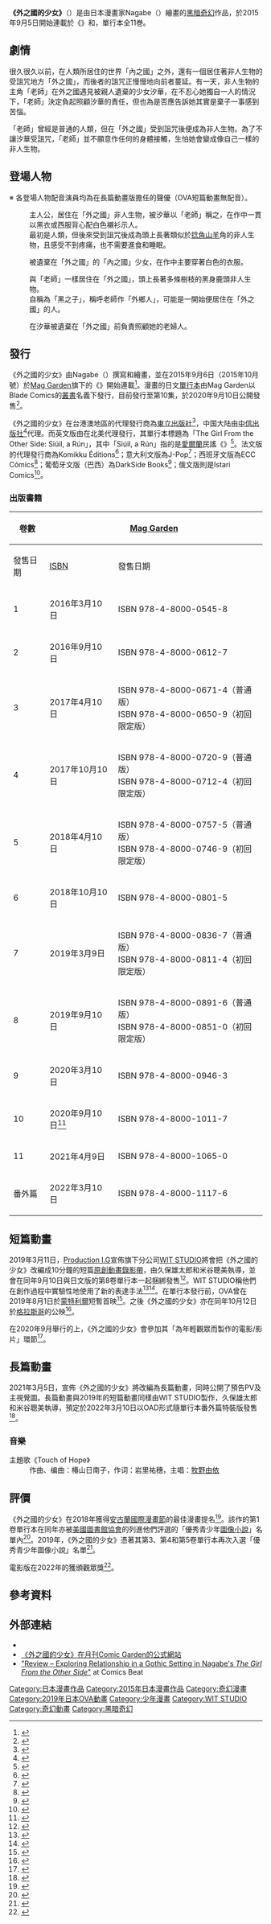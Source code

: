 {{Infobox animanga/Headerofja
| title = 外之國的少女
| image = The Girl From the Other Side, Siuil, a Run volume 1 cover.jpg
| size = 250px
| japanese = とつくにの少女
| romaji = Totsukuni no Shōjo
| kana = とつくにのしょうじょ
| english = The Girl from the Other Side: Siúil, a Rún
| genre = [[黑暗奇幻|黑暗奇幻]]<ref>{{cite web |script-title=ja:「とつくにの少女」最新刊、初回限定版でシーヴァ＆せんせいの一編を映像化 |url=https://natalie.mu/comic/news/347038 |website=[[Natalie_(網站)|Natalie]] |accessdate=2020-06-11 |language=ja |date=2019-09-10 |archive-date=2020-06-11 |archive-url=https://web.archive.org/web/20200611024709/https://natalie.mu/comic/news/347038 |dead-url=no }}</ref>、[[神秘小說|神秘]]<ref>{{cite web |title=Series: ''The Girl From the Other Side: Siúil, a Rún'' |url=https://sevenseasentertainment.com/series/the-girl-from-the-other-side-siuil-a-run/ |website=Seven Seas Entertainment |accessdate=2020-04-28 |archive-date=2019-07-09 |archive-url=https://web.archive.org/web/20190709172304/https://sevenseasentertainment.com/series/the-girl-from-the-other-side-siuil-a-run/ |dead-url=no |language=en}}</ref>
}}
{{Infobox animanga/Manga
| 標題 = 
| 作者 = Nagabe（{{lang|ja|ながべ}}）
| 作畫 = 
| 出版社 = {{flagicon|JPN}} [[Mag_Garden|Mag Garden]]<br/>{{flagicon|HKG}}{{flagicon|TWN}} [[東立出版社|東立出版社]]<br/>{{flagicon|PRC}} [[中信出版社|中信出版社]]
| 其他出版社 = 
| 連載雜誌 = {{link-en|月刊Comic Garden|Monthly Comic Garden}}
| label = {{flagicon|JPN}} Blade Comics<br/>{{flagicon|HKG}}{{flagicon|TWN}} 少年系列<br/>{{flagicon|PRC}} 墨狸
| 網路 = {{link-ja|MAGCOMI|MAGCOMI}}
| 開始 = 2015年10月號
| 結束 = 2021年4月號
| 開始日 = 2015年9月6日
| 結束日 = 2021年3月5日
| 冊數 = 全11巻<br/>{{flagicon|HKG}}{{flagicon|TWN}} 7卷{{small|（2022年4月）}}
| 話數 = 全53話
| 其他 = 
}}
{{Infobox animanga/OVA
| ONA = 
| 標題 = 外之國的少女（短篇動畫）
| 原案 = 
| 原作 = Nagabe
| 總導演 = 
| 導演 = 久保雄太郎、米谷聰美
| 系列構成 = 
| 劇本 = 久保雄太郎、米谷聰美
| 人物原案 = 
| 人物設定 = 
| 機械設定 = 
| 音樂 = {{link-ja|Schroeder-Headz|Schroeder-Headz}}
| 音樂製作 = [[Flying_DOG|Flying DOG]]
| 動畫製作 = [[WIT_STUDIO|WIT STUDIO]]
| 製作 = [[Production_I.G|Production I.G]]
| 書籍 = 
| 出版商 = 
| 代理發行 = 
| 其他代理發行 = 
| 網路 = 
| 發售日 = 2019年9月10日
| 開始 = 
| 結束 = 
| 話數 = 全1話
| 其他 = 片長為10分鐘
}}
{{Infobox animanga/OVA
| 標題 = 外之國的少女（長篇動畫）
| 原案 = 
| 原作 = Nagabe
| 總導演 = 
| 導演 = 久保雄太郎、米谷聰美
| 系列構成 = 
| 劇本 = 久保雄太郎、米谷聰美
| 人物原案 = 
| 人物設定 = 久保雄太郎、米谷聰美
| 機械設定 = 
| 音樂 = Schroeder-Headz
| 音樂製作 = Flying DOG
| 動畫製作 = WIT STUDIO
| 製作 = 外之國的少女製作委員會
| 代理發行 = 
| 網絡 = 
| 發售日 = 2022年3月10日
| 开始 = 
| 話數 = 全1話
| 其他 = 片長約70分鐘
}}
{{Infobox animanga/Cast
| 角色 = 老师<br/>汐华
| 聲優 = [[福山潤|福山潤]]<br/>[[高橋李依|高橋李依]]
}}
{{Infobox animanga/Footerofja}}

'''《外之國的少女》'''（{{lang-ja|とつくにの少女}}）是由日本漫畫家Nagabe（{{lang|ja|ながべ}}）繪畫的[[黑暗奇幻|黑暗奇幻]]作品，於2015年9月5日開始連載於《{{link-en|月刊Comic Garden|Monthly Comic Garden}}》和{{link-ja|MAGCOMI|MAGCOMI}}，單行本全11巻。

== 劇情 ==
很久很久以前，在人類所居住的世界「內之國」之外，還有一個居住著非人生物的受詛咒地方「外之國」，而後者的詛咒正慢慢地向前者蔓延。有一天，非人生物的主角「老師」在外之國遇見被親人遺棄的少女汐華，在不忍心她獨自一人的情況下，「老師」決定負起照顧汐華的責任，但也為是否應告訴她其實是棄子一事感到苦惱。

「老師」曾經是普通的人類，但在「外之國」受到詛咒後便成為非人生物。為了不讓汐華受詛咒，「老師」並不願意作任何的身體接觸，生怕她會變成像自己一樣的非人生物。

== 登場人物 ==
※ 各登場人物配音演員均為在長篇動畫版擔任的聲優（OVA短篇動畫無配音）。

; {{nihongo|老師|先生|聲：[[福山潤|福山潤]]}}
: 主人公，居住在「外之國」非人生物，被汐華以「老師」稱之，在作中一貫以黑衣或西服背心配白色襯衫示人。
: 最初是人類，但後來受到詛咒後成為頭上長著類似於[[捻角山羊|捻角山羊]]角的非人生物，且感受不到疼痛，也不需要進食和睡眠。

; {{nihongo|汐華|シーヴァ|聲：[[高橋李依|高橋李依]]}}
: 被遺棄在「外之國」的「內之國」少女，在作中主要穿著白色的衣服。

; {{nihongo|外之者|外の者}}
: 與「老師」一樣居住在「外之國」，頭上長著多條樹枝的黑身鹿頭非人生物。
: 自稱為「黑之子」，稱呼老師作「外鄉人」，可能是一開始便居住在「外之國」的人。

; {{nihongo|阿姨|おばさん}}
: 在汐華被遺棄在「外之國」前負責照顧她的老婦人。

== 發行 ==
《外之國的少女》由Nagabe（{{lang|ja|ながべ}}）撰寫和繪畫，並在2015年9月6日（2015年10月號）於[[Mag_Garden|Mag Garden]]旗下的《{{link-en|月刊Comic Garden|Monthly Comic Garden}}》開始連載<ref>{{cite web |script-title=ja:ながべが綴る人外×少女のお伽話、ガーデンで開幕！「魔法使いの嫁」付録も |url=https://natalie.mu/comic/news/159243 |website=[[Natalie_(網站)|Comic Natalie]] |accessdate=2020-04-28 |language=ja |date=2015-09-06 |archive-date=2020-09-13 |archive-url=https://web.archive.org/web/20200913041157/https://natalie.mu/comic/news/159243 |dead-url=no }}</ref>。漫畫的日文[[單行本|單行本]]由Mag Garden以Blade Comics的[[叢書|叢書]]名義下發行，目前發行至第10集，於2020年9月10日公開發售<ref>{{cite web |script-title=ja:【9月10日付】本日発売の単行本リスト |url=https://natalie.mu/comic/news/395621 |website=[[Natalie_(網站)|Comic Natalie]] |accessdate=2020-09-13 |language=ja |date=2020-09-10 |archive-date=2020-09-10 |archive-url=https://web.archive.org/web/20200910134654/https://natalie.mu/comic/news/395621 |dead-url=no }}</ref>。

《外之國的少女》在台港澳地區的代理發行商為[[東立出版社|東立出版社]]<ref>{{cite web |title=漫畫書籍資料 － 外之國的少女 |url=https://www.tongli.com.tw/BooksDetail.aspx?Bd=AU0296001 |website=[[東立出版社|東立出版社]] |accessdate=2020-09-13 }}</ref>，中国大陆由[[中信出版社|中信出版社]]<ref>{{Cite web|title=《外之国的少女》简体中文版授权确认，2022年内出版！|url=https://weibo.com/7657843797/LgNuvxiP4|access-date=2022-05-03|work=新浪微博|archive-date=2022-05-03|archive-url=https://web.archive.org/web/20220503090312/https://weibo.com/7657843797/LgNuvxiP4}}</ref>代理。而英文版由{{link-en|七海娛樂|Seven Seas Entertainment}}在北美代理發行，其單行本標題為「The Girl From the Other Side: Siúil, a Rún」，其中「Siúil, a Rún」指的是[[愛爾蘭|愛爾蘭]]民謠《{{link-en|朝愛奔跑|Siúil A Rún}}》<ref>{{cite web |last1=Ressler |first1=Karen |title=Seven Seas Licenses ''The Girl From the Other Side: Siúil, a Rún'' Manga |url=https://www.animenewsnetwork.com/news/2016-06-03/seven-seas-licenses-the-girl-from-the-other-side-siuil-a-run-manga/.102796 |website=[[Anime_News_Network|Anime News Network]] |accessdate=2020-04-28 |date=2016-06-03 |archive-date=2020-09-12 |archive-url=https://web.archive.org/web/20200912201052/https://www.animenewsnetwork.com/news/2016-06-03/seven-seas-licenses-the-girl-from-the-other-side-siuil-a-run-manga/.102796 |dead-url=no|language=en }}</ref>。法文版的代理發行商為Komikku Éditions<ref name="FRANCE">{{cite web |title=''L'Enfant et le Maudit'' arrivent chez Komikku |url=https://www.manga-news.com/index.php/actus/2017/01/20/LEnfant-et-le-Maudit-arrivent-chez-Komikku |website=Manga News |accessdate=2020-04-28 |language=fr |date=2017-01-20 |archive-date=2017-10-10 |archive-url=https://web.archive.org/web/20171010181123/http://www.manga-news.com/index.php/actus/2017/01/20/LEnfant-et-le-Maudit-arrivent-chez-Komikku |dead-url=no }}</ref>；意大利文版為J-Pop<ref name="ITALY">{{cite web |title=''Girl from the Other Side'' 001 |url=https://www.j-pop.it/girl-from-the-other-side/4778-girl-from-the-other-side-110.html |website=J-Pop |accessdate=2020-04-28 |language=it |archive-date=2022-01-14 |archive-url=https://web.archive.org/web/20220114122140/https://www.j-pop.it/girl-from-the-other-side/4778-girl-from-the-other-side-110.html |dead-url=no }}</ref>；西班牙文版為ECC Cómics<ref name="SPAIN">{{cite web |title=''La pequeña forastera: Siúil, a Rún'' núm. 01 (Segunda edición) |url=https://www.ecccomics.com/comic/la-pequena-forastera-siuil-a-run-num-01-segunda-4245.aspx |website=ECC Cómics |accessdate=2020-04-28 |language=es |archive-date=2021-11-19 |archive-url=https://web.archive.org/web/20211119163313/https://www.ecccomics.com/comic/la-pequena-forastera-siuil-a-run-num-01-segunda-4245.aspx |dead-url=no }}</ref>；葡萄牙文版（巴西）為DarkSide Books<ref name="PORTUGAL">{{cite web |title=''A Menina do outro lado'' DRK.X |url=https://www.darksidebooks.com.br/a-menina-do-outro-lado-drk-x/p |website=DarkSide Books |accessdate=2020-04-28 |language=pt |archive-date=2019-03-30 |archive-url=https://web.archive.org/web/20190330115114/https://www.darksidebooks.com.br/a-menina-do-outro-lado-drk-x/p |dead-url=no }}</ref>；俄文版則是Istari Comics<ref name="RUSSIA">{{cite web |script-title=ru:Девочка из Чужеземья. Том 1 – Нагабе |url=https://www.ozon.ru/context/detail/id/146299298/ |website=Ozon.ru |accessdate=2020-04-28 |language=ru |archive-date=2021-11-19 |archive-url=https://web.archive.org/web/20211119163505/https://www.ozon.ru/context/detail/id/146299298/ |dead-url=no }}</ref>。

=== 出版書籍 ===
{| class="wikitable" style="font-size:small"
!rowspan="2"| 卷數 
!colspan="2"| {{flagicon|JPN}} [[Mag_Garden|Mag Garden]]
!colspan="2"| {{flagicon|TWN}} [[東立出版社|東立出版社]]
|-
!發售日期!![[ISBN|ISBN]]!!發售日期!!ISBN
|-
! 1 
| 2016年3月10日 || ISBN 978-4-8000-0545-8
| 2017年2月15日 || ISBN 978-9-8647-0967-0
|-
! 2 
| 2016年9月10日 || ISBN 978-4-8000-0612-7
| 2018年10月11日 || ISBN 978-9-8647-0968-7
|-
! 3 
| 2017年4月10日 || ISBN 978-4-8000-0671-4（普通版）<br/>ISBN 978-4-8000-0650-9（初回限定版）
| 2019年5月6日 || ISBN 978-9-8648-6355-6
|-
! 4 
| 2017年10月10日 || ISBN 978-4-8000-0720-9（普通版）<br/>ISBN 978-4-8000-0712-4（初回限定版）
| 2019年7月29日 ||  ISBN 978-9-5726-0318-5
|-
! 5 
| 2018年4月10日 || ISBN 978-4-8000-0757-5（普通版）<br/>ISBN 978-4-8000-0746-9（初回限定版）
| 2020年1月16日 ||  ISBN 978-9-5726-2735-8
|-
! 6 
| 2018年10月10日 || ISBN 978-4-8000-0801-5
| 2020年11月27日 ||  ISBN 978-9-5726-3222-2
|-
! 7
| 2019年3月9日 || ISBN 978-4-8000-0836-7（普通版）<br/>ISBN 978-4-8000-0811-4（初回限定版）
| 2022年4月11日 || ISBN 978-957-26-3223-9
|-
! 8
| 2019年9月10日 || ISBN 978-4-8000-0891-6（普通版）<br/>ISBN 978-4-8000-0851-0（初回限定版）
| ||
|-
! 9
| 2020年3月10日 || ISBN 978-4-8000-0946-3
| ||
|-
! 10
| 2020年9月10日<ref>{{cite web |script-title=ja:とつくにの少女　10巻 |url=http://mag-garden-store.com/shopdetail/000000002218/ |publisher=[[Mag_Garden|Mag Garden]] |accessdate=2020-04-28 |language=ja |archive-date=2020-10-02 |archive-url=https://web.archive.org/web/20201002031348/http://mag-garden-store.com/shopdetail/000000002218/ |dead-url=no }}</ref> || ISBN 978-4-8000-1011-7
| ||
|-
! 11
| 2021年4月9日 || ISBN 978-4-8000-1065-0
| || 
|-
! 番外篇
| 2022年3月10日 || ISBN 978-4-8000-1117-6
| || 
|}

== 短篇動畫 ==
2019年3月11日，[[Production_I.G|Production I.G]]宣佈旗下分公司[[WIT_STUDIO|WIT STUDIO]]將會把《外之國的少女》改編成10分鐘的短篇[[原創動畫錄影帶|原創動畫錄影帶]]，由久保雄太郎和米谷聰美執導，並會在同年9月10日與日文版的第8卷單行本一起捆綁發售<ref>{{cite web |url=https://www.production-ig.co.jp/hotnews/2019/031101.html |title=「とつくにの少女」のアニメ化が決定！ |website=[[Production_I.G|Production I.G]] |date=2019-03-11 |accessdate=2020-09-11 |language=ja |archive-date=2019-03-31 |archive-url=https://web.archive.org/web/20190331174020/https://www.production-ig.co.jp/hotnews/2019/031101.html |dead-url=no }}</ref>。WIT STUDIO稱他們在創作過程中實驗性地使用了新的表達手法<ref>{{cite web |url=https://www.animenewsnetwork.com/news/2019-03-08/the-girl-from-the-other-side-siuil-a-run-manga-gets-original-anime-dvd/.144340 |last=Sherman |first1=Jennifer |title=''The Girl From the Other Side: Siúil, a Rún'' Manga Gets Original Anime DVD |website=[[Anime_News_Network|Anime News Network]] |date=2019-03-08 |accessdate=2019-03-08 |archive-date=2019-03-24 |archive-url=https://web.archive.org/web/20190324104825/https://www.animenewsnetwork.com/news/2019-03-08/the-girl-from-the-other-side-siuil-a-run-manga-gets-original-anime-dvd/.144340 |dead-url=no|language=en }}</ref><ref>{{cite web |last1=Hodgkins |first1=Crystalyn |title=Wit Studio Previews ''The Girl from the Other Side'' Anime Short in Video |url=https://www.animenewsnetwork.com/news/2019-09-07/wit-studio-previews-the-girl-from-the-other-side-anime-short-in-video/.150847 |website=[[Anime_News_Network|Anime News Network]] |accessdate=2020-04-28 |date=2019-09-07 |archive-date=2019-12-03 |archive-url=https://web.archive.org/web/20191203163002/https://www.animenewsnetwork.com/news/2019-09-07/wit-studio-previews-the-girl-from-the-other-side-anime-short-in-video/.150847 |dead-url=no |language=en}}</ref>。在單行本發行前，OVA曾在2019年8月1日於[[蒙特利爾|蒙特利爾]]{{link-en|加拿大奇幻電影節|Fantasia International Film Festival}}短暫首映<ref>{{cite web |last1=Hodgkins |first1=Crystalyn |title=Montreal's Fantasia Festival Screens World Premiere of ''The Girl from the Other Side'', ''Shishigari'' Anime Shorts |url=https://www.animenewsnetwork.com/news/2019-06-28/montreal-fantasia-festival-screens-world-premiere-of-the-girl-from-the-other-side-shishigari-anime-shorts/.148394 |website=[[Anime_News_Network|Anime News Network]] |accessdate=2020-04-28 |date=2019-06-28 |archive-date=2019-09-14 |archive-url=https://web.archive.org/web/20190914173357/https://www.animenewsnetwork.com/news/2019-06-28/montreal-fantasia-festival-screens-world-premiere-of-the-girl-from-the-other-side-shishigari-anime-shorts/.148394 |dead-url=no|language=en}}</ref>。之後《外之國的少女》亦在同年10月12日於[[格拉斯哥|格拉斯哥]]的{{link-en|蘇格蘭愛動畫|Scotland Loves Anime|蘇格蘭愛動畫電影節}}公映<ref>{{cite web |last1=Osmond |first1=Andrew |title=''The Girl from the Other Side'' Short Screening at Glasgow October 12 |url=https://www.animenewsnetwork.com/news/2019-10-10/the-girl-from-the-other-side-short-screening-at-glasgow-october-12/.152091 |website=[[Anime_News_Network|Anime News Network]] |accessdate=2020-04-28 |date=2019-10-10 |language=en |archive-date=2021-11-19 |archive-url=https://web.archive.org/web/20211119163312/https://www.animenewsnetwork.com/news/2019-10-10/the-girl-from-the-other-side-short-screening-at-glasgow-october-12/.152091 |dead-url=no }}</ref>。

在2020年9月舉行的{{link-en|渥太華國際動畫電影節|Ottawa International Animation Festival}}上，《外之國的少女》會參加其「為年輕觀眾而製作的電影/影片」環節<ref>{{cite web |last1=Hazra |first1=Adriana |title=''Girl From the Other Side'' Short Competes at Ottawa Animation Festival's Digital Event |url=https://www.animenewsnetwork.com/news/2020-07-16/girl-from-the-other-side-short-competes-at-ottawa-animation-festival-digital-event/.161902 |website=[[Anime_News_Network|Anime News Network]] |accessdate=2020-08-13 |date=2020-07-06 |archive-date=2020-07-16 |archive-url=https://web.archive.org/web/20200716221420/https://www.animenewsnetwork.com/news/2020-07-16/girl-from-the-other-side-short-competes-at-ottawa-animation-festival-digital-event/.161902 |dead-url=no |language=en}}</ref>。

== 長篇動畫 ==
2021年3月5日，宣佈《外之國的少女》將改編為長篇動畫，同時公開了預告PV及主視覺圖。長篇動畫與2019年的短篇動畫同樣由WIT STUDIO製作，久保雄太郎和米谷聰美執導，預定於2022年3月10日以OAD形式隨單行本番外篇特裝版發售<ref>{{Cite web|url=https://natalie.mu/comic/news/418817|script-title=ja:ながべ「とつくにの少女」長編アニメ化！単行本に同梱、福山潤＆高橋李依が出演|website=[[Comic_Natalie|Comic Natalie]]|accessdate=2021-03-05|language=ja|archive-date=2021-11-19|archive-url=https://web.archive.org/web/20211119163327/https://natalie.mu/comic/news/418817|dead-url=no}}</ref>。

=== 音樂 ===
; 主題歌《Touch of Hope》
: 作曲、编曲：椿山日南子，作词：岩里祐穗，主唱：[[牧野由依|牧野由依]]

== 評價 ==
《外之國的少女》在2018年獲得[[安古蘭國際漫畫節|安古蘭國際漫畫節]]的最佳漫畫提名<ref>{{cite web |last1=Pineda |first1=Rafael Antonio |title=''Shinya Shokudō'', ''The Girl From the Other Side: Siúil, a Rún'', ''Tokyo Alien Bros.'' Manga Nominated for Angoulême's Top Prize |url=https://www.animenewsnetwork.com/news/2018-01-05/shinya-shokudo-the-girl-from-the-other-side-siuil-a-run-tokyo-alien-bros-manga-nominated-for-angouleme-top-prize/.126074 |website=[[Anime_News_Network|Anime News Network]] |accessdate=2020-04-28 |date=2018-01-05 |archive-date=2020-09-12 |archive-url=https://web.archive.org/web/20200912201138/https://www.animenewsnetwork.com/news/2018-01-05/shinya-shokudo-the-girl-from-the-other-side-siuil-a-run-tokyo-alien-bros-manga-nominated-for-angouleme-top-prize/.126074 |dead-url=no |language=en}}</ref>。該作的第1卷單行本在同年亦被[[美國圖書館協會|美國圖書館協會]]的{{link-en|青少年圖書館服務協會|Young Adult Library Services Association}}列進他們評選的「優秀青少年[[圖像小說|圖像小說]]」名單內<ref>{{cite web |last1=Ressler |first1=Karen |title=''My Brother's Husband'' Ranks in YALSA's Top 10 Graphic Novels for Teens |url=https://www.animenewsnetwork.com/news/2018-02-16/my-brother-husband-ranks-in-yalsa-top-10-graphic-novels-for-teens/.127899 |website=[[Anime_News_Network|Anime News Network]] |accessdate=2020-04-28 |date=2018-02-16 |archive-date=2020-09-12 |archive-url=https://web.archive.org/web/20200912204103/https://www.animenewsnetwork.com/news/2018-02-16/my-brother-husband-ranks-in-yalsa-top-10-graphic-novels-for-teens/.127899 |dead-url=no |language=en}}</ref>。2019年，《外之國的少女》憑著其第3、第4和第5卷單行本再次入選「優秀青少年圖像小說」名單<ref>{{cite web |last1=Ressler |first1=Karen |title=''Silver Spoon'', ''My Brother's Husband'' Rank in YALSA's Top 10 Graphic Novels for Teens |url=https://www.animenewsnetwork.com/news/2019-01-29/silver-spoon-my-brother-husband-rank-in-yalsa-top-10-graphic-novels-for-teens/.142712 |website=[[Anime_News_Network|Anime News Network]] |accessdate=2020-04-28 |date=2019-01-29 |archive-date=2020-04-05 |archive-url=https://web.archive.org/web/20200405190329/https://www.animenewsnetwork.com/news/2019-01-29/silver-spoon-my-brother-husband-rank-in-yalsa-top-10-graphic-novels-for-teens/.142712 |dead-url=no|language=en}}</ref>。

電影版在2022年的{{link-en|Anifilm捷克國際動畫電影節|Anifilm}}獲頒觀眾獎<ref>{{Cite web|script-title=en:Anifilm 2022 Winnners|url=https://www.anifilm.cz/en/news/anifilm-2022-winners.html|date=2022-05-18|language=en|access-date=2022-06-05|archive-date=2022-06-09|archive-url=https://web.archive.org/web/20220609075642/https://www.anifilm.cz/en/news/anifilm-2022-winners.html}}</ref>。

== 參考資料 ==
{{Reflist|2}}

== 外部連結 ==
* {{ann|manga|18874}}
* [https://comic.mag-garden.co.jp/totsukuni/ 《外之國的少女》在月刊Comic Garden的公式網站] {{Wayback|url=https://comic.mag-garden.co.jp/totsukuni/ |date=20190911033900 }}
* [https://www.comicsbeat.com/review-nagabe-girl-from-the_other-side-siuil-a-run/ "Review – Exploring Relationship in a Gothic Setting in Nagabe's ''The Girl From the Other Side''"] {{Wayback|url=https://www.comicsbeat.com/review-nagabe-girl-from-the_other-side-siuil-a-run/ |date=20191231055113 }} at Comics Beat

{{WIT STUDIO}}

{{DEFAULTSORT:Girl From the Other Side: Siúil, a Rún}}
[[Category:日本漫畫作品|Category:日本漫畫作品]]
[[Category:2015年日本漫畫作品|Category:2015年日本漫畫作品]]
[[Category:奇幻漫畫|Category:奇幻漫畫]]
[[Category:2019年日本OVA動畫|Category:2019年日本OVA動畫]]
[[Category:少年漫畫|Category:少年漫畫]]
[[Category:WIT_STUDIO|Category:WIT STUDIO]]
[[Category:奇幻動畫|Category:奇幻動畫]]
[[Category:黑暗奇幻|Category:黑暗奇幻]]